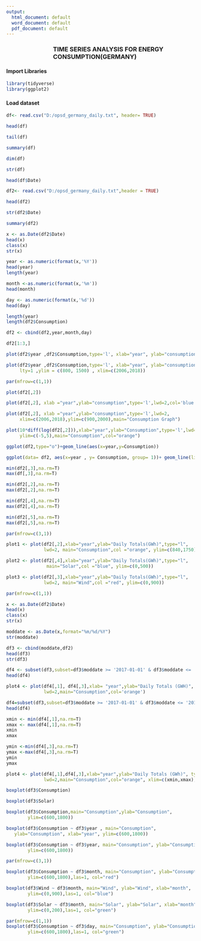 ```yaml
---
output:
  html_document: default
  word_document: default
  pdf_document: default
---
```


<div>

::: {style="margin-left:125px"}
### TIME SERIES ANALYSIS FOR ENERGY CONSUMPTION(GERMANY)
:::

</div>

#### Import Libraries

```r
library(tidyverse)
library(ggplot2)
```

#### Load dataset

```r
df<- read.csv("D:/opsd_germany_daily.txt", header= TRUE)
```

```r

head(df)
```

```r
tail(df)
```

```r
summary(df)   
```

```r
dim(df)
```

```r
str(df)
```

```r
head(df$Date)
```

```r
df2<- read.csv("D:/opsd_germany_daily.txt",header = TRUE)
```

```r
head(df2)

```

```r
str(df2$Date)
```

```r
summary(df2)
```

```r
x <- as.Date(df2$Date)
head(x)
class(x)
str(x)
```

```r
year <- as.numeric(format(x,'%Y'))
head(year)
length(year)
```

```r
month <-as.numeric(format(x,'%m'))
head(month)
```

```r
day <- as.numeric(format(x,'%d'))
head(day)
```

```r
length(year)
length(df2$Consumption)
```

```r
df2 <- cbind(df2,year,month,day)
```

```r
df2[1:3,]
```

```r
plot(df2$year ,df2$Consumption,type='l', xlab="year", ylab="consumption")
```

```r
plot(df2$year ,df2$Consumption,type='l', xlab="year", ylab="consumption",
     lty=1 ,ylim = c(800, 1500) , xlim=c(2006,2018))
```

```r
par(mfrow=c(1,1))
```

```r
plot(df2[,2])
```

```r
plot(df2[,2], xlab ="year",ylab="consumption",type='l',lwd=2,col='blue')
```

```r
plot(df2[,2], xlab ="year",ylab="consumption",type='l',lwd=2,
     xlim=c(2006,2018),ylim=c(900,2000),main="Consumption Graph")
```

```r
plot(10*diff(log(df2[,2])),xlab="year",ylab="Consumption",type='l',lwd=2,
     ylim=c(-5,5),main="Consumption",col="orange")
```

```r
ggplot(df2,type="o")+geom_line(aes(x=year,y=Consumption))
```

```r
ggplot(data= df2, aes(x=year , y= Consumption, group= 1))+ geom_line(linetype="dashed")+ geom_point()
```

```r
min(df2[,3],na.rm=T)
max(df[,3],na.rm=T)
```

```r
min(df2[,2],na.rm=T)
max(df2[,2],na.rm=T)
```

```r
min(df2[,4],na.rm=T)
max(df2[,4],na.rm=T)
```

```r
min(df2[,5],na.rm=T)
max(df2[,5],na.rm=T)
```

```r
par(mfrow=c(3,1))
```

```r
plot1 <- plot(df2[,2],xlab="year",ylab="Daily Totals(GWh)",type="l",
              lwd=2, main="Consumption",col ="orange", ylim=c(840,1750)) 
```

```r
plot2 <- plot(df2[,4],xlab="year",ylab="Daily Totals(GWh)",type="l",
               main="Solar",col ="blue", ylim=c(0,500))
```

```r
plot3 <- plot(df2[,3],xlab="year",ylab="Daily Totals(GWh)",type="l",
              lwd=2, main="Wind",col ="red", ylim=c(0,900))
```

```r
par(mfrow=c(1,1))
```

```r
x <- as.Date(df2$Date)
head(x)
class(x)
str(x)
```

```r
moddate <- as.Date(x,format="%m/%d/%Y")
str(moddate)
```

```r
df3 <- cbind(moddate,df2) 
head(df3)
str(df3)
```

```r
df4 <- subset(df3,subset=df3$moddate >= '2017-01-01' & df3$moddate <= '2017-12-31')
head(df4)
```

```r
plot4 <- plot(df4[,1], df4[,3],xlab= "year",ylab="Daily Totals (GWH)", type='l',
              lwd=2,main="Consumption",col='orange')
```

```r
df4=subset(df3,subset=df3$moddate >= '2017-01-01' & df3$moddate <= '2017-02-28')
head(df4)
```

```r
xmin <- min(df4[,1],na.rm=T)
xmax <- max(df4[,1],na.rm=T)
xmin
xmax
```

```r
ymin <-min(df4[,3],na.rm=T)
ymax <-max(df4[,3],na.rm=T)
ymin
ymax
```

```r
plot4 <- plot(df4[,1],df4[,3],xlab="year",ylab="Daily Totals (GWh)", type='l',
              lwd=2,main="Consumption",col="orange", xlim=c(xmin,xmax),ylim=c(ymin,ymax))
```

```r
boxplot(df3$Consumption)
```

```r
boxplot(df3$Solar)
```

```r
boxplot(df3$Consumption,main="Consumption",ylab="Consumption",
        ylim=c(600,1800))
```

```r
boxplot(df3$Consumption ~ df3$year , main="Consumption",
   ylab="Consumption", xlab="year", ylim=c(600,1800))
```

```r
boxplot(df3$Consumption ~ df3$year, main="Consumption", ylab="Consumption", xlab="year",
        ylim=c(600,1800))
```

```r
par(mfrow=c(3,1))
```

```r
boxplot(df3$Consumption ~ df3$month, main="Consumption", ylab="Consumption", xlab="month",
        ylim=c(600,1800),las=1, col="red")
```

```r
boxplot(df3$Wind ~ df3$month, main="Wind", ylab="Wind", xlab="month",
        ylim=c(0,900),las=1, col="blue")
```

```r
boxplot(df3$Solar ~ df3$month, main="Solar", ylab="Solar", xlab="month",
        ylim=c(0,200),las=1, col="green")
```

```r
par(mfrow=c(1,1))
boxplot(df3$Consumption ~ df3$day, main="Consumption", ylab="Consumption", xlab="days",
        ylim=c(600,1800),las=1, col="green")
```
